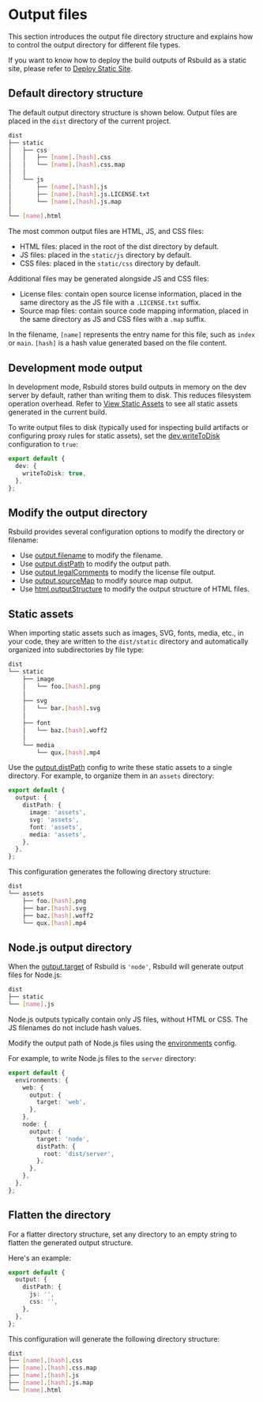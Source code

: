 # Output files

This section introduces the output file directory structure and explains how to control the output directory for different file types.

If you want to know how to deploy the build outputs of Rsbuild as a static site, please refer to [Deploy Static Site](/guide/basic/static-deploy).

## Default directory structure

The default output directory structure is shown below. Output files are placed in the `dist` directory of the current project.

```bash
dist
├── static
│   ├── css
│   │   ├── [name].[hash].css
│   │   └── [name].[hash].css.map
│   │
│   └── js
│       ├── [name].[hash].js
│       ├── [name].[hash].js.LICENSE.txt
│       └── [name].[hash].js.map
│
└── [name].html
```

The most common output files are HTML, JS, and CSS files:

- HTML files: placed in the root of the dist directory by default.
- JS files: placed in the `static/js` directory by default.
- CSS files: placed in the `static/css` directory by default.

Additional files may be generated alongside JS and CSS files:

- License files: contain open source license information, placed in the same directory as the JS file with a `.LICENSE.txt` suffix.
- Source map files: contain source code mapping information, placed in the same directory as JS and CSS files with a `.map` suffix.

In the filename, `[name]` represents the entry name for this file, such as `index` or `main`. `[hash]` is a hash value generated based on the file content.

## Development mode output

In development mode, Rsbuild stores build outputs in memory on the dev server by default, rather than writing them to disk. This reduces filesystem operation overhead. Refer to [View Static Assets](/guide/basic/server#view-static-assets) to see all static assets generated in the current build.

To write output files to disk (typically used for inspecting build artifacts or configuring proxy rules for static assets), set the [dev.writeToDisk](/config/dev/write-to-disk) configuration to `true`:

```ts
export default {
  dev: {
    writeToDisk: true,
  },
};
```

## Modify the output directory

Rsbuild provides several configuration options to modify the directory or filename:

- Use [output.filename](/config/output/filename) to modify the filename.
- Use [output.distPath](/config/output/dist-path) to modify the output path.
- Use [output.legalComments](/config/output/legal-comments) to modify the license file output.
- Use [output.sourceMap](/config/output/source-map) to modify source map output.
- Use [html.outputStructure](/config/html/output-structure) to modify the output structure of HTML files.

## Static assets

When importing static assets such as images, SVG, fonts, media, etc., in your code, they are written to the `dist/static` directory and automatically organized into subdirectories by file type:

```bash
dist
└── static
    ├── image
    │   └── foo.[hash].png
    │
    ├── svg
    │   └── bar.[hash].svg
    │
    ├── font
    │   └── baz.[hash].woff2
    │
    └── media
        └── qux.[hash].mp4
```

Use the [output.distPath](/config/output/dist-path) config to write these static assets to a single directory. For example, to organize them in an `assets` directory:

```ts
export default {
  output: {
    distPath: {
      image: 'assets',
      svg: 'assets',
      font: 'assets',
      media: 'assets',
    },
  },
};
```

This configuration generates the following directory structure:

```bash
dist
└── assets
    ├── foo.[hash].png
    ├── bar.[hash].svg
    ├── baz.[hash].woff2
    └── qux.[hash].mp4
```

## Node.js output directory

When the [output.target](/config/output/target) of Rsbuild is `'node'`, Rsbuild will generate output files for Node.js:

```bash
dist
├── static
└── [name].js
```

Node.js outputs typically contain only JS files, without HTML or CSS. The JS filenames do not include hash values.

Modify the output path of Node.js files using the [environments](/config/environments) config.

For example, to write Node.js files to the `server` directory:

```ts
export default {
  environments: {
    web: {
      output: {
        target: 'web',
      },
    },
    node: {
      output: {
        target: 'node',
        distPath: {
          root: 'dist/server',
        },
      },
    },
  },
};
```

## Flatten the directory

For a flatter directory structure, set any directory to an empty string to flatten the generated output structure.

Here's an example:

```ts
export default {
  output: {
    distPath: {
      js: '',
      css: '',
    },
  },
};
```

This configuration will generate the following directory structure:

```bash
dist
├── [name].[hash].css
├── [name].[hash].css.map
├── [name].[hash].js
├── [name].[hash].js.map
└── [name].html
```
